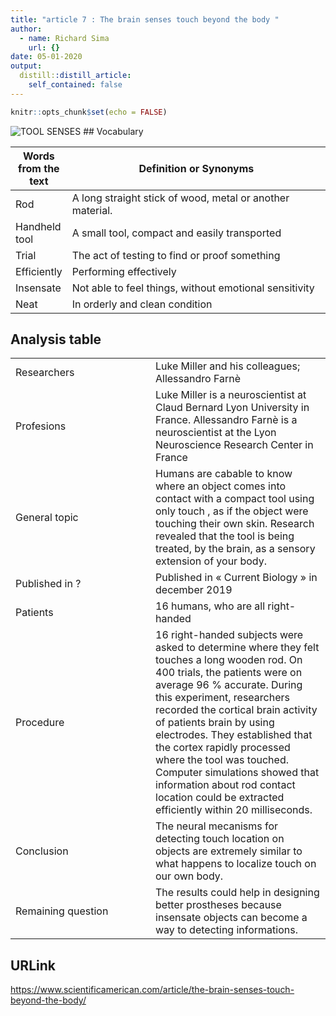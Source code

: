 ```yaml
---
title: "article 7 : The brain senses touch beyond the body "
author:
  - name: Richard Sima
    url: {}
date: 05-01-2020
output:
  distill::distill_article:
    self_contained: false
---
```


```r
knitr::opts_chunk$set(echo = FALSE)
```

![TOOL SENSES](https://static.scientificamerican.com/sciam/cache/file/FC83A43D-CA74-4276-89BE9520E1A44964_source.jpg?w=590&h=800&C37F1FFF-4DC5-40D9-9FDD36F96885FE18)
## Vocabulary 

| Words from the text |  Definition or Synonyms                                                                  |
| ------------------- | ---------------------------------------------------------------------------------------- |
| Rod  |  A long straight stick of wood, metal or another material. |
| Handheld tool | A small tool, compact and easily transported |
| Trial | The act of testing to find or proof something |
| Efficiently | Performing effectively  |
| Insensate  | Not able to feel things, without emotional sensitivity |
| Neat | In orderly and clean condition  |


## Analysis table 

|        |          |
|--------|----------|
| Researchers | Luke Miller and his colleagues; Allessandro Farnè |
| Profesions |  Luke Miller is a neuroscientist at Claud Bernard Lyon University in France. Allessandro Farnè is a neuroscientist at the Lyon Neuroscience Research Center in France|
|General topic | Humans are cabable to know where an object comes into contact with a compact tool using only touch , as if the object were touching their own skin. Research revealed that the tool is being treated, by the brain, as a sensory extension of your body.  |
| Published in ? |  Published in « Current Biology » in december 2019 | 
| Patients | 16 humans, who are all right-handed | 
| Procedure | 16 right-handed subjects were asked to determine where they felt touches a long wooden rod. On 400 trials, the patients were on average 96 % accurate. During this experiment, researchers recorded the cortical brain activity of patients brain by using electrodes. They established that the cortex rapidly processed where the tool was touched. Computer simulations showed that information about rod contact location could be extracted efficiently within 20 milliseconds.  |
| Conclusion | The neural mecanisms for detecting touch location on objects are extremely similar to what happens to localize touch on our own body. |
| Remaining question | The results could help in designing better prostheses because insensate objects can become a way to detecting informations. |


## URLink
<https://www.scientificamerican.com/article/the-brain-senses-touch-beyond-the-body/>

